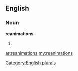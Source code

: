 ==English==

===Noun===
'''reanimations'''

# {{plural of|[[reanimation]]}}

[[Category:English plurals]]

[[ar:reanimations]]
[[my:reanimations]]